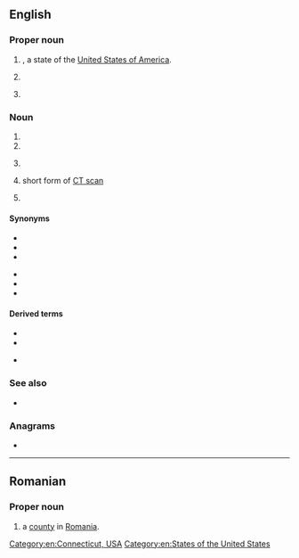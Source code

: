 {{also|Ct|cT|Ct.|ČT|c**t|c.t.}}
==English==

===Proper noun===
{{en-proper noun}}

# {{abbreviation of|en|Connecticut|nodot=1}}, a state of the [[United States of America]].
# {{initialism of|en|Central Time}}
# {{lb|en|Egyptology}} {{initialism of|en|Coffin Texts}}

===Noun===
{{en-noun|~}}

# {{initialism of|en|cocktease}}
# {{initialism of|en|camel toe}}
# {{lb|en|medicine}} {{initialism of|en|computed tomography}}
# {{lb|en|medicine}} short form of [[CT scan]]
# {{lb|en|medicine}} {{initialism of|en|cold turkey}}

====Synonyms====
{{sense|computed tomography}}
* {{l|en|computed tomography}}
* {{l|en|computed axial tomography}}
* {{l|en|CAT}}
{{sense|CT scan}}
* {{l|en|CAT scan}}
* {{l|en|computed tomography scan}}
* {{l|en|computed axial tomography scan}}

====Derived terms====
{{sense|Central Time}}
* {{l|en|CDT}}
* {{l|en|CST}}
{{sense|computed tomography}}
* {{l|en|CT scan}}

===See also===
* {{projectlink|wikipedia|CT scan}}

===Anagrams===
* {{anagrams|en|a=ct|TC}}

[[Category:en:Connecticut, USA]]
[[Category:en:States of the United States]]

----

==Romanian==

===Proper noun===
{{head|ro|proper noun}}

# {{abbreviation of|ro|Constanța|dot=,}} a [[county]] in [[Romania]].